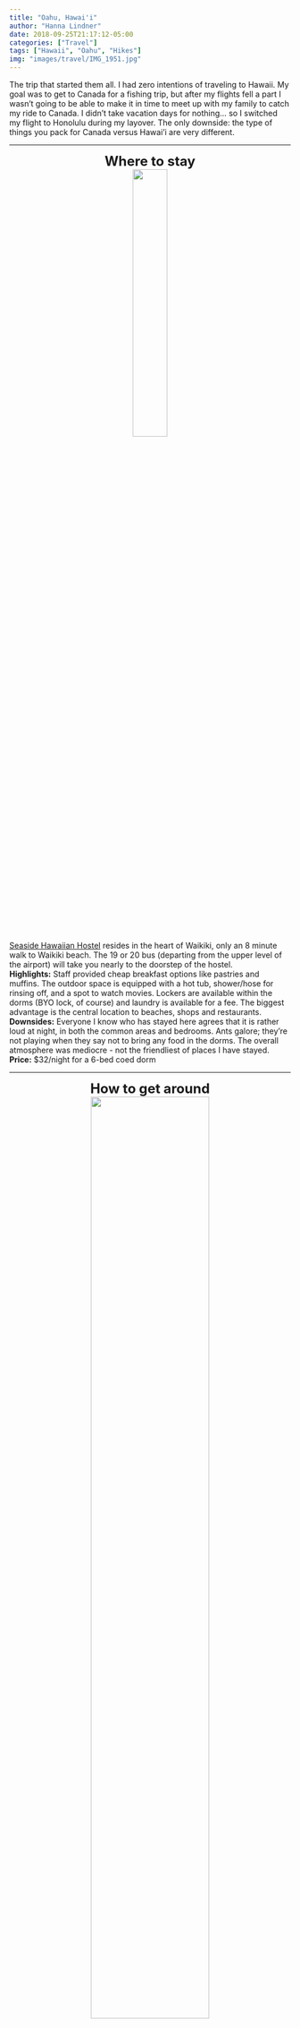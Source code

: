 ```yaml
---
title: "Oahu, Hawai'i"
author: "Hanna Lindner"
date: 2018-09-25T21:17:12-05:00
categories: ["Travel"]
tags: ["Hawaii", "Oahu", "Hikes"]
img: "images/travel/IMG_1951.jpg"
---
```


<style>
.column-left{
  float: left;
  width: 49%;
  text-align: right;
}
.column-center{
  display: inline-block;
  width: 0%;
  text-align: center;
}
.column-right{
  float: right;
  width: 49%;
  text-align: left;
}
</style>

<style>
.column-whole{
  float: left;
  width: 100%;
  text-align: left;
}
</style>

<style>
.column-whole-center{
  float: left;
  width: 100%;
  text-align: center;
}
</style>

The trip that started them all. I had zero intentions of traveling to Hawaii. My goal was to get to Canada for a fishing trip, but after my flights fell a part I wasn't going to be able to make it in time to meet up with my family to catch my ride to Canada. I didn't take vacation days for nothing... so I switched my flight to Honolulu during my layover. The only downside: the type of things you pack for Canada versus Hawai'i are very different.
  

---  

<center>
<font size="5">
**Where to stay**
</font>
</center>
<center>
[![](/images/travel/IMG_1524.jpg){ width=35% }](https://www.hannalindner.com/travel/oahuhawaii/IMG_1524.jpg)
</center>
[Seaside Hawaiian Hostel](http://seasidehawaiianhostel.com/) resides in the heart of Waikiki, only an 8 minute walk to Waikiki beach. The 19 or 20 bus (departing from the upper level of the airport) will take you nearly to the doorstep of the hostel.  
**Highlights:** Staff provided cheap breakfast options like pastries and muffins. The outdoor space is equipped with a hot tub, shower/hose for rinsing off, and a spot to watch movies. Lockers are available within the dorms (BYO lock, of course) and laundry is available for a fee. The biggest advantage is the central location to beaches, shops and restaurants.  
**Downsides:** Everyone I know who has stayed here agrees that it is rather loud at night, in both the common areas and bedrooms. Ants galore; they're not playing when they say not to bring any food in the dorms. The overall atmosphere was mediocre - not the friendliest of places I have stayed.     
**Price:** $32/night for a 6-bed coed dorm  

---  

<center>
<font size="5">
**How to get around**
</font>
</center>
<center>
[![](/images/travel/thebus.jpg){ width=65% }](https://www.hannalindner.com/travel/oahuhawaii/thebus.jpg)
</center>
  
Since I hadn't planned on taking a vacation, my budget was rather limited. To cut costs, I avoided renting a car and utilized the local bus system, Uber/Lyft, and took up offers from other hostel dwellers to go exploring. Coming from a city where the bus system is semi-functional on a good day, Oahu's ['TheBus'](http://thebus.org) was a real treat. You can download their app, DaBus2, for real-time tracking. Route 22 will take you to several tourist hotspots including Diamond Head, Hanauma Bay and Koko Crater. Reach the North Shore via the 52, and get between Waikiki and HNL airport on route 19 or 20. You can nearly circumnavigate the island using the bus system. One-way fare is $2.75.

---  

<center>
<font size="5">
**What to do**
</font>
</center>

<center>
[![](/images/travel/IMG_6923.jpg){ width=40% }](https://www.hannalindner.com/travel/oahuhawaii/IMG_6923.jpg)
[![](/images/travel/IMG_1717.jpg){ width=38% }](https://www.hannalindner.com/travel/oahuhawaii/IMG_1717.jpg)
[![](/images/travel/IMG_1664.jpg){ width=50% }](https://www.hannalindner.com/travel/oahuhawaii/IMG_1664.jpg)
[![](/images/travel/IMG_1720.jpg){ width=37% }](https://www.hannalindner.com/travel/oahuhawaii/IMG_1720.jpg)
</center>
**Diamond Head Hike:** Undoubtedly the most popular hike in the area, the historic Diamond Head State Monument hike is roughly a 2 mile (3.2 km) roundtrip hike, only 3 miles from the hostel (can take bus route 2 or 23 + 15 min walk to the trail head). It takes you up a series of steep switchbacks and staircases to the old fire control station, providing great views of the surrounding Waikiki area. Arrive very early as there's always a crowd, and because there is very little shade on the trail. (Like so crowded the trail looks like an ant farm from afar). Be prepared to pay the entrance fee (cash only) of \$1 as a walk-in or \$5 to drive in. Bring a few extra dollars for fresh pineapple on your way out!  

<center>
<div class="column-left">
[![](/images/travel/IMG_1865.jpg){ width=56% }](https://www.hannalindner.com/travel/oahuhawaii/IMG_1865.jpg)
[![](/images/travel/IMG_1829.jpg){ width=56% }](https://www.hannalindner.com/travel/oahuhawaii/IMG_1829.jpg)
</div>
<div class="column-right">
[![](/images/travel/IMG_1838.jpg){ width=72.52% }](https://www.hannalindner.com/travel/oahuhawaii/IMG_1838.jpg)
</div>
</center>

<div class="column-whole">
**Manoa Falls Hike:**  Take a break from the sun and hit the Manoa Falls trail, located in the rainforest of the Manoa Valley. It's relatively short, only 1.6 miles (2.5 km) to the lower 150 foot waterfall (which I recommend taking a dip in when you arrive - it's refreshingly cold, and slightly frowned upon). I opted to go on a guided hike here through [Hiking Hawaii](hikinghawaii808.com), mostly for the convience of the included transportation. The added bonus was that I had a cool, knowledgeable local to teach me things about the rainforest. The guide groups are small, no more than 7 hikers and offer the opportunity to meet other people. Hiking Hawaii also has a hip cafe in Waikiki to swing by for a bite to eat. The trail itself is quite muddy (duh, it's the rainforest), so reasonable footwear is important.  
</div>

<center>
<div class="column-whole-center">
[![](/images/travel/IMG_1982.jpg){ width=27% }](https://www.hannalindner.com/travel/oahuhawaii/IMG_1982.jpg)
[![](/images/travel/IMG_1986.jpg){ width=30% }](https://www.hannalindner.com/travel/oahuhawaii/IMG_1986.jpg)
[![](/images/travel/IMG_0701 2.JPG){ width=30% }](https://www.hannalindner.com/travel/oahuhawaii/IMG_0701 2.JPG)
[![](/images/travel/IMG_2010.jpg){ width=85% }](https://www.hannalindner.com/travel/oahuhawaii/IMG_2010.jpg)
</div>
</center>

<div class="column-whole">
**Koko Head Crater Hike:**  Koko Crater is a very popular, real life StairMaster and not for the faint of heart! The 1.8 mile (2.9 km) out-and-back takes you up 1,050 'stairs', which are actually old and decrepit railroad ties that were once used to get supplies up to the peak, where you will find military bunkers that were built during WWII. Sturdy footwear is essential as there are some pretty sketchy areas, including a bridge of railroad ties with a 40 foot drop underneath. Rest often and step off to the side to let other hikers pass you. If you love leg day, this is your hike. Take the 22 bus from Waikiki and get off at Kalanianaole Hwy + Hanauma Bay Rd. Follow the trail to the base of Koko Head. (Also go down to Hanauma Bay across the street afterwards for some much earned beach bumming and snorkeling).
</div>

<center>
[![](/images/travel/IMG_1899 (1).jpg){ width=65% }](https://www.hannalindner.com/travel/oahuhawaii/IMG_1899 (1).jpg)
[![](/images/travel/IMG_1875.jpg){ width=36% }](https://www.hannalindner.com/travel/oahuhawaii/electricbeach.jpg)
[![](/images/travel/IMG_1913.jpg){ width=27% }](https://www.hannalindner.com/travel/oahuhawaii/IMG_1913.jpg)
</center>

**Cruise the Island:** To really get a feel for Oahu, find yourself a car, or someone who has a car and start driving the coast. There are plenty of scenic stops along the way to make an entire day out of it, whether you travel to the west most point of the island or head up the North Shore. Chat with the locals along the way and let them guide you to the best hole-in-the-wall stops along the way. (This is how Aloha Poke was discovered). Electric beach is a fun stop for snorkeling if going west, but note that the current can be strong here. Also if going west, drive to where the road ends and make the two-mile hike to Kaena point and watch the sunset from the westward most point of the island.

<center>
[![](/images/travel/IMG_1733.jpg){ width=70% }](https://www.hannalindner.com/travel/oahuhawaii/IMG_1733.jpg)  
</center>

**Magic Island:** If Waikiki beach is a bit too crowded for your taste, hop on the 8, 19, or 42 bus and cruise over to Magic Island Lagoon at Ala Moana Beach Park. If you're as lucky as I was, you'll have the whole place basically to yourself! There's a nice park behing the lagoon too.

---  

<center>
<font size="5">
**Where to eat**  
</font>
</center>

<center>
[![](/images/travel/alohapoke.jpg){ width=35% }](https://www.hannalindner.com/travel/oahuhawaii/alohapoke.jpg)
[![](/images/travel/IMG_4782.jpg){ width=42% }](https://www.hannalindner.com/travel/oahuhawaii/IMG_4782.jpg)
</center>

**Aloha Poke:**  A hole-in-the-wall type place in Waianae, [Aloha Poke](https://www.facebook.com/AlohaPoke1/) will fulfill all your fresh fish dreams and let you experience the local cuisine. Parking is sparce but don't let that deter you, this place gets rave reviews!

<center>
[![](/images/travel/IMG_2368.jpg){ width=33% }](https://www.hannalindner.com/travel/oahuhawaii/IMG_2368.jpg)
[![](/images/travel/IMG_1777.jpg){ width=41% }](https://www.hannalindner.com/travel/oahuhawaii/IMG_1777.jpg)
</center>

**Island Vintage Shave Ice:** This popular spot located at the Royal Hawaiian Center next to Waikiki Beach has the best shave ice I have encountered. It's made with natural ingrediants rather than syrups and is garnished with fresh fruits, popping boba, and mochi. The line is always long but definitely worth the wait after a tiring day.

---  
